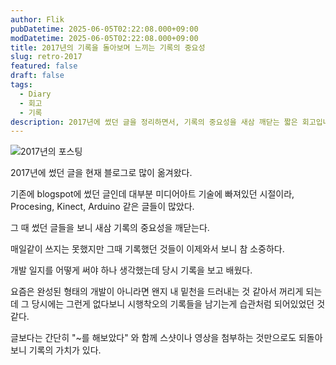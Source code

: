 ```yaml
---
author: Flik
pubDatetime: 2025-06-05T02:22:08.000+09:00
modDatetime: 2025-06-05T02:22:08.000+09:00
title: 2017년의 기록을 돌아보며 느끼는 기록의 중요성
slug: retro-2017
featured: false
draft: false
tags:
  - Diary
  - 회고
  - 기록
description: 2017년에 썼던 글을 정리하면서, 기록의 중요성을 새삼 깨닫는 짧은 회고입니다.
---
```


![2017년의 포스팅](2025-07-02-15-03-02.webp)

2017년에 썼던 글을 현재 블로그로 많이 옮겨왔다.

기존에 blogspot에 썼던 글인데 대부분 미디어아트 기술에 빠져있던 시절이라, Procesing, Kinect, Arduino 같은 글들이 많았다.

그 때 썼던 글들을 보니 새삼 기록의 중요성을 깨닫는다.

매일같이 쓰지는 못했지만 그때 기록했던 것들이 이제와서 보니 참 소중하다.

개발 일지를 어떻게 써야 하나 생각했는데 당시 기록을 보고 배웠다.

요즘은 완성된 형태의 개발이 아니라면 왠지 내 밑천을 드러내는 것 같아서 꺼리게 되는데 그 당시에는 그런게 없다보니 시행착오의 기록들을 남기는게 습관처럼 되어있었던 것 같다.

글보다는 간단히 "~를 해보았다" 와 함께 스샷이나 영상을 첨부하는 것만으로도 되돌아보니 기록의 가치가 있다.
